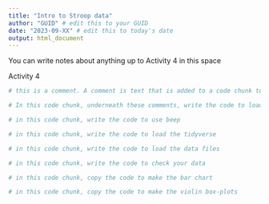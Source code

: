 ```yaml
---
title: "Intro to Stroop data"
author: "GUID" # edit this to your GUID
date: "2023-09-XX" # edit this to today's date
output: html_document
---
```


You can write notes about anything up to Activity 4 in this space


Activity 4

```r
# this is a comment. A comment is text that is added to a code chunk to help you remember what the code is doing and why. A comment starts with a hashtag # and R will ignore any comments when you run the code in that chunk. They're a useful way to add notes to yourself about your coding, we'll provide some comments for you but add your own!

# In this code chunk, underneath these comments, write the code to load the package beepr and then run the code. Be careful to ensure the code is within the code chunk and that you don't actually delete the backticks that end the code chunk

```


```r
# in this code chunk, write the code to use beep


```


```r
# in this code chunk, write the code to load the tidyverse 

```


```r
# in this code chunk, write the code to load the data files


```


```r
# in this code chunk, write the code to check your data

```


```r
# in this code chunk, copy the code to make the bar chart

```


```r
# in this code chunk, copy the code to make the violin box-plots

```


